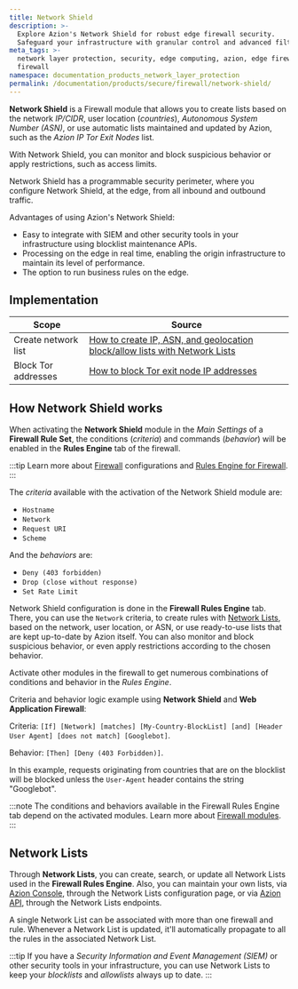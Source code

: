 ```yaml
---
title: Network Shield
description: >-
  Explore Azion's Network Shield for robust edge firewall security.
  Safeguard your infrastructure with granular control and advanced filtering.
meta_tags: >-
  network layer protection, security, edge computing, azion, edge firewall,
  firewall
namespace: documentation_products_network_layer_protection
permalink: /documentation/products/secure/firewall/network-shield/
---
```



**Network Shield** is a Firewall module that allows you to create lists based on the network *IP/CIDR*, user location (*countries*), *Autonomous System Number (ASN)*, or use automatic lists maintained and updated by Azion, such as the *Azion IP Tor Exit Nodes* list. 

With Network Shield, you can monitor and block suspicious behavior or apply restrictions, such as access limits.

Network Shield has a programmable security perimeter, where you configure Network Shield, at the edge, from all inbound and outbound traffic.

Advantages of using Azion's Network Shield:

- Easy to integrate with SIEM and other security tools in your infrastructure using blocklist maintenance APIs.
- Processing on the edge in real time, enabling the origin infrastructure to maintain its level of performance.
- The option to run business rules on the edge.

## Implementation

| Scope | Source |
|-------|--------|
| Create network list | [How to create IP, ASN, and geolocation block/allow lists with Network Lists](/en/documentation/products/guides/blocklists-ip-addresses-edge/) |
| Block Tor addresses | [How to block Tor exit node IP addresses](/en/documentation/products/guides/secure/block-tor-networks/) |


## How Network Shield works

When activating the **Network Shield** module in the *Main Settings* of a **Firewall Rule Set**, the conditions (*criteria*) and commands (*behavior*) will be enabled in the **Rules Engine** tab of the firewall.

:::tip
Learn more about [Firewall](/en/documentation/products/secure/edge-firewall/) configurations and [Rules Engine for Firewall](/en/documentation/products/secure/edge-firewall/rules-engine/).
:::

The *criteria* available with the activation of the Network Shield module are:

- `Hostname`
- `Network`
- `Request URI`
- `Scheme`

And the *behaviors* are:

- `Deny (403 forbidden)`
- `Drop (close without response)`
- `Set Rate Limit`

Network Shield configuration is done in the **Firewall Rules Engine** tab. There, you can use the `Network` criteria, to create rules with [Network Lists](/en/documentation/products/secure/edge-firewall/network-layer-protection/network-lists/), based on the network, user location, or ASN, or use ready-to-use lists that are kept up-to-date by Azion itself. You can also monitor and block suspicious behavior, or even apply restrictions according to the chosen behavior.

Activate other modules in the firewall to get numerous combinations of conditions and behavior in the *Rules Engine*.

Criteria and behavior logic example using **Network Shield** and **Web Application Firewall**:

Criteria: `[If] [Network] [matches] [My-Country-BlockList] [and] [Header User Agent] [does not match] [Googlebot]`.

Behavior: `[Then] [Deny (403 Forbidden)]`.

In this example, requests originating from countries that are on the blocklist will be blocked unless the `User-Agent` header contains the string "Googlebot".

:::note
The conditions and behaviors available in the Firewall Rules Engine tab depend on the activated modules. Learn more about [Firewall modules](/en/documentation/products/secure/edge-firewall/).
:::

<LinkButton link="/en/documentation/products/guides/secure/work-with-rules-engine/" label="go to work with rules engine guide" severity="secondary" /> 

## Network Lists

Through **Network Lists**, you can create, search, or update all Network Lists used in the **Firewall Rules Engine**. Also, you can maintain your own lists, via [Azion Console](https://console.azion.com), through the Network Lists configuration page, or via [Azion API](https://api.azion.com/), through the Network Lists endpoints. 

A single Network List can be associated with more than one firewall and rule. Whenever a Network List is updated, it'll automatically propagate to all the rules in the associated Network List.

<LinkButton link="/en/documentation/products/secure/edge-firewall/network-layer-protection/network-lists/" label="go to Network Lists reference" severity="secondary" />

:::tip
If you have a *Security Information and Event Management (SIEM)* or other security tools in your infrastructure, you can use Network Lists to keep your *blocklists* and *allowlists* always up to date.
:::


